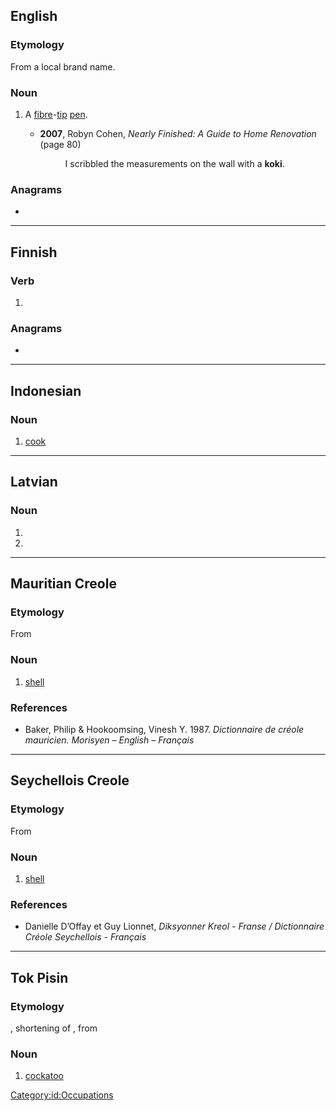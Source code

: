 {{also|Kōki}}
==English==

===Etymology===
From a local brand name.

===Noun===
{{en-noun}}

# {{lb|en|South Africa}} A [[fibre]]-[[tip]] [[pen]].
#* '''2007''', Robyn Cohen, ''Nearly Finished: A Guide to Home Renovation'' (page 80)
#*: I scribbled the measurements on the wall with a '''koki'''.

===Anagrams===
* {{anagrams|en|a=ikko|Kiko}}

----

==Finnish==

===Verb===
{{head|fi|verb form}}

# {{fi-form of|pr=third-person|pl=singular|mood=indicative|tense=past|kokea}}

===Anagrams===
* {{anagrams|fi|a=ikko|-ikko}}

----

==Indonesian==
{{wikipedia|lang=id}}

===Noun===
{{id-noun}}

# [[cook]]

[[Category:id:Occupations]]

----

==Latvian==

===Noun===
{{head|lv|noun form|g=m}}

# {{lv-inflection of|koks|nom|p}}
# {{lv-inflection of|koks|voc|p}}

----

==Mauritian Creole==

===Etymology===
From {{der|mfe|fr|coquille}}

===Noun===
{{head|mfe|noun}}

# [[shell]]

===References===
* Baker, Philip & Hookoomsing, Vinesh Y. 1987. ''Dictionnaire de créole mauricien. Morisyen – English – Français''

----

==Seychellois Creole==

===Etymology===
From {{der|crs|fr|coquille}}

===Noun===
{{head|crs|noun}}

# [[shell]]

===References===
* Danielle D’Offay et Guy Lionnet, ''Diksyonner Kreol - Franse / Dictionnaire Créole Seychellois - Français''

----

==Tok Pisin==

===Etymology===
{{der|tpi|en|cocky}}, shortening of {{m|en|cockatoo}}, from {{der|tpi|ms|kakatua}}

===Noun===
{{head|tpi|noun}}

# [[cockatoo]]